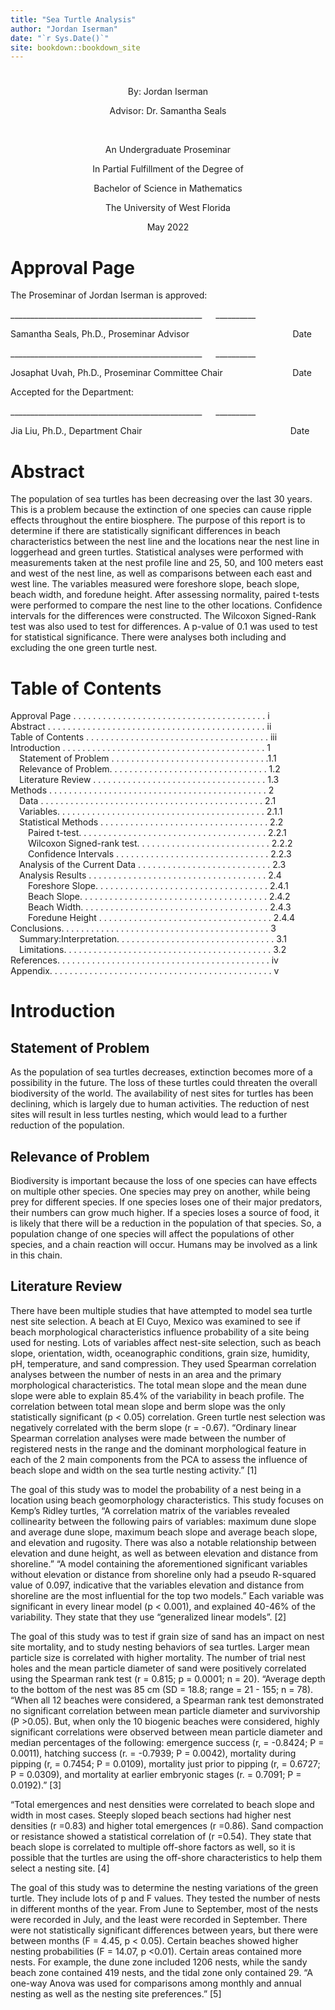 ```yaml
--- 
title: "Sea Turtle Analysis"
author: "Jordan Iserman"
date: "`r Sys.Date()`"
site: bookdown::bookdown_site
---
```


# {-}

<center>

By: Jordan Iserman

Advisor: Dr. Samantha Seals


<br>


An Undergraduate Proseminar

In Partial Fulfillment of the Degree of

Bachelor of Science in Mathematics 

The University of West Florida

May 2022

</center>

# Approval Page {-}

The Proseminar of Jordan Iserman is approved:





________________________________________________   __________

Samantha Seals, Ph.D., Proseminar Advisor                   Date



________________________________________________   __________

Josaphat Uvah, Ph.D., Proseminar Committee Chair             Date





Accepted for the Department:



________________________________________________   __________

Jia Liu, Ph.D., Department Chair                           Date

# Abstract {-}

The population of sea turtles has been decreasing over the last 30 years. This is a problem because the extinction of one species can cause ripple effects throughout the entire biosphere. The purpose of this report is to determine if there are statistically significant differences in beach characteristics between the nest line and the locations near the nest line in loggerhead and green turtles. Statistical analyses were performed with measurements taken at the nest profile line and 25, 50, and 100 meters east and west of the nest line, as well as comparisons between each east and west line. The variables measured were foreshore slope, beach slope, beach width, and foredune height. After assessing normality, paired t-tests were performed to compare the nest line to the other locations. Confidence intervals for the differences were constructed. The Wilcoxon Signed-Rank test was also used to test for differences. A p-value of 0.1 was used to test for statistical significance. There were analyses both including and excluding the one green turtle nest.

# Table of Contents {-}


Approval Page . . . . . . . . . . . . . . . . . . . . . . . . . . . . . . . . . . . . . . . i
<br>
Abstract . . . . . . . . . . . . . . . . . . . . . . . . . . . . . . . . . . . . . . . . . . . . ii
<br>
Table of Contents . . . . . . . . . . . . . . . . . . . . . . . . . . . . . . . . . . . . . iii
<br>
Introduction . . . . . . . . . . . . . . . . . . . . . . . . . . . . . . . . . . . . . . . . . 1
<br>
 Statement of Problem . . . . . . . . . . . . . . . . . . . . . . . . . . . . . . . .1.1
<br>
 Relevance of Problem. . . . . . . . . . . . . . . . . . . . . . . . . . . . . . . . 1.2
<br>
 Literature Review . . . . . . . . . . . . . . . . . . . . . . . . . . . . . . . . . . . 1.3
<br>
Methods . . . . . . . . . . . . . . . . . . . . . . . . . . . . . . . . . . . . . . . . . . . . 2
<br>
 Data . . . . . . . . . . . . . . . . . . . . . . . . . . . . . . . . . . . . . . . . . . . . . 2.1
<br>
 Variables. . . . . . . . . . . . . . . . . . . . . . . . . . . . . . . . . . . . . . . . . . 2.1.1
<br>
 Statistical Methods . . . . . . . . . . . . . . . . . . . . . . . . . . . . . . . . . . 2.2
<br>
  Paired t-test. . . . . . . . . . . . . . . . . . . . . . . . . . . . . . . . . . . . . . 2.2.1
<br>
  Wilcoxon Signed-rank test. . . . . . . . . . . . . . . . . . . . . . . . . . . 2.2.2
<br>
  Confidence Intervals . . . . . . . . . . . . . . . . . . . . . . . . . . . . . . . 2.2.3
<br>
 Analysis of the Current Data . . . . . . . . . . . . . . . . . . . . . . . . . . . 2.3
<br>
 Analysis Results . . . . . . . . . . . . . . . . . . . . . . . . . . . . . . . . . . . . 2.4
<br>
  Foreshore Slope. . . . . . . . . . . . . . . . . . . . . . . . . . . . . . . . . . . 2.4.1
<br>
  Beach Slope. . . . . . . . . . . . . . . . . . . . . . . . . . . . . . . . . . . . . . 2.4.2
<br>
  Beach Width. . . . . . . . . . . . . . . . . . . . . . . . . . . . . . . . . . . . . . 2.4.3
<br>
  Foredune Height . . . . . . . . . . . . . . . . . . . . . . . . . . . . . . . . . . . 2.4.4
<br>
Conclusions. . . . . . . . . . . . . . . . . . . . . . . . . . . . . . . . . . . . . . . . . . 3
<br>
 Summary:Interpretation. . . . . . . . . . . . . . . . . . . . . . . . . . . . . . . . 3.1
<br>
 Limitations. . . . . . . . . . . . . . . . . . . . . . . . . . . . . . . . . . . . . . . . . . 3.2
<br>
References. . . . . . . . . . . . . . . . . . . . . . . . . . . . . . . . . . . . . . . . . . . iv
<br>
Appendix. . . . . . . . . . . . . . . . . . . . . . . . . . . . . . . . . . . . . . . . . . . . . v

# Introduction

## Statement of Problem

As the population of sea turtles decreases, extinction becomes more of a possibility in the future. The loss of these turtles could threaten the overall biodiversity of the world. The availability of nest sites for turtles has been declining, which is largely due to human activities. The reduction of nest sites will result in less turtles nesting, which would lead to a further reduction of the population.

## Relevance of Problem

Biodiversity is important because the loss of one species can have effects on multiple other species. One species may prey on another, while being prey for different species. If one species loses one of their major predators, their numbers can grow much higher. If a species loses a source of food, it is likely that there will be a reduction in the population of that species. So, a population change of one species will affect the populations of other species, and a chain reaction will occur. Humans may be involved as a link in this chain.

## Literature Review

There have been multiple studies that have attempted to model sea turtle nest site selection. A beach at El Cuyo, Mexico was examined to see if beach morphological characteristics influence probability of a site being used for nesting. Lots of variables affect nest-site selection, such as beach slope, orientation, width, oceanographic conditions, grain size, humidity, pH, temperature, and sand compression. They used Spearman correlation analyses between the number of nests in an area and the primary morphological characteristics. The total mean slope and the mean dune slope were able to explain 85.4% of the variability in beach profile. The correlation between total mean slope and berm slope was the only statistically significant (p < 0.05) correlation. Green turtle nest selection was negatively correlated with the berm slope (r = -0.67). “Ordinary linear Spearman correlation analyses were made between the number of registered nests in the range and the dominant morphological feature in each of the 2 main components from the PCA to assess the influence of beach slope and width on the sea turtle nesting activity.” [1]

The goal of this study was to model the probability of a nest being in a location using beach geomorphology characteristics. This study focuses on Kemp’s Ridley turtles, “A correlation matrix of the variables revealed collinearity between the following pairs of variables: maximum dune slope and average dune slope, maximum beach slope and average beach slope, and elevation and rugosity. There was also a notable relationship between elevation and dune height, as well as between elevation and distance from shoreline.” “A model containing the aforementioned significant variables without elevation or distance from shoreline only had a pseudo R-squared value of 0.097, indicative that the variables elevation and distance from shoreline are the most influential for the top two models.” Each variable was significant in every linear model (p < 0.001), and explained 40-46% of the variability. They state that they use “generalized linear models”. [2]

The goal of this study was to test if grain size of sand has an impact on nest site mortality, and to study nesting behaviors of sea turtles. Larger mean particle size is correlated with higher mortality. The number of trial nest holes and the mean particle diameter of sand were positively correlated using the Spearman rank test (r = 0.815; p = 0.0001; n = 20). “Average depth to the bottom of the nest was 85 cm (SD = 18.8; range = 21 - 155; n = 78). “When all 12 beaches were considered, a Spearman rank test demonstrated no significant correlation between mean particle diameter and survivorship (P >0.05). But, when only the 10 biogenic beaches were considered, highly significant correlations were observed between mean particle diameter and median percentages of the following: emergence success (r, = -0.8424; P = 0.0011), hatching success (r. = -0.7939; P = 0.0042), mortality during pipping (r, = 0.7454; P = 0.0109), mortality just prior to pipping (r, = 0.6727; P = 0.0309), and mortality at earlier embryonic stages (r. = 0.7091; P = 0.0192).” [3]

“Total emergences and nest densities were correlated to beach slope and width in most cases. Steeply sloped beach sections had higher nest densities (r =0.83) and higher total emergences (r =0.86). Sand compaction or resistance showed a statistical correlation of (r =0.54). They state that beach slope is correlated to multiple off-shore factors as well, so it is possible that the turtles are using the off-shore characteristics to help them select a nesting site. [4]

The goal of this study was to determine the nesting variations of the green turtle. They include lots of p and F values. They tested the number of nests in different months of the year. From June to September, most of the nests were recorded in July, and the least were recorded in September. There were not statistically significant differences between years, but there were between months (F = 4.45, p < 0.05). Certain beaches showed higher nesting probabilities (F = 14.07, p <0.01). Certain areas contained more nests. For example, the dune zone included 1206 nests, while the sandy beach zone contained 419 nests, and the tidal zone only contained 29. “A one-way Anova was used for comparisons among monthly and annual nesting as well as the nesting site preferences.” [5]

